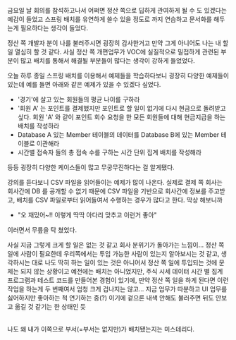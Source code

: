 금요일 날 회의를 참석하고나서 어쩌면 정산 쪽으로 딥하게 관여하게 될 수 도 있겠다는 예감이 들었고 스프링 배치를 유연하게 쓸수 있을 정도로 까지 연습하고 문서화를 해두는게 필요하다는 생각이 들었다.<br/>

정산 쪽 개발자 분이 나를 불러주시면 굉장히 감사한거고 만약 그게 아니어도 나는 내 할일 열심히 할 것 같다. 사실 정산 쪽 개편업무가 VOC에 실질적으로 밀접하게 관련된 부분이 많고 배치를 통해서 해결될 부분들이 많다는 생각이 강하게 들었었다.<br/>

오늘 하루 종일 스프링 배치를 이용해서 예제들을 학습하다보니 굉장히 다양한 예제들이 있는데 예를 들면 아래와 같은 예제가 있을 수 있겠다 싶었다.
- '경기'에 살고 있는 회원들의 평균 나이를 구하라
- '회원 A' 는 포인트를 결제했지만 포인트로 할 일이 없기에 다시 현금으로 돌려받고 싶다. 회원 'A' 와 같이 포인트 회수 요청을 한 모든 회원들에 대해 현금지급을 하는 배치를 작성하라
- Database A 있는 Member 테이블의 데이터를 Database B에 있는 Member 테이블로 이관해라
- 시간별 접속자 들의 총 접속 수를 구하는 시간 단위 집계 배치를 작성해라

등등 굉장히 다양한 케이스들이 많고 무궁무진하다는 걸 알게됐다.
<br/>

강의를 듣다보니 CSV 파일을 읽어들이는 예제가 많이 나온다. 실제로 결제 쪽 회사는 회사간에 DB 를 공개할 수 없기 때문에 CSV 파일을 기반으로 회사간에 정보를 주고받고, 배치를 CSV 파일로부터 읽어들여서 수행하는 경우가 많다고 한다. 막상 해보니까 

- "오 재밌어\~!! 이렇게 딱딱 아다리 맞추고 이런거 좋아"

이러면서 무릎을 탁 쳤었다.
<br/>


사실 지금 그렇게 크게 할 일은 없는 것 같고 회사 분위기가 돌아가는 느낌이... 정산 쪽 일에 사람이 필요한데 우리쪽에서는 투입 가능한 사람이 있는지 알아보시는 것 같고, 생각하시는 대로 나도 딱히 하는 일이 있는 것은 아니어서 정산 쪽 일에 투입되는 것에 문제는 되지 않는 상황이고 예전에는 배치는 아니었지만, 주식 시세 데이터 시간 별 집계 프로그램과 테스트 코드를 만들어본 경험이 있기에, 만약 정산 쪽 일을 하게 된다면 이런 작업을 하는게 두 번째여서 엄청 크게 겁나지는 않고... 지금 업무가 따분하고 UI 업무를 싫어하지만 좋아하는 척 연기하는 중(?) 이기에 겉으론 내색 안해도 불러주면 뒤도 안보고 옮길 것 같기는 한 상태인 듯<br/>
<br/>

나도 왜 내가 이쪽으로 부서(=부서는 없지만)가 배치됐는지는 미스테리다.<br/>
<br/>
